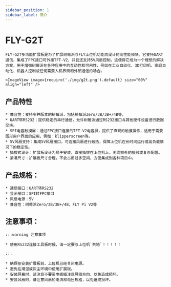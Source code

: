 ---
sidebar_position: 1
sidebar_label: 简介
---


# FLY-G2T

    FLY-G2T多功能扩展板是为了扩展树莓派与FLY上位机功能而设计的高性能模块。它支持UART通信，集成了FPC接口可外接TFT-V2，并且还支持5V风扇控制。这使得它成为一个理想的解决方案，用于增强树莓派在各种应用中的互动性和可用性，例如在工业自动化、3D打印机、家庭自动化、机器人控制或任何需要人机界面和外部通信的场合。

    <ImageView image={require('./img/g2t.png').default} size="60%" align="left" />

## 产品特性

    * 兼容性：支持多种版本的树莓派，包括树莓派Zero/3B/3B+/4B等。
    * UART转RS232：提供稳定的串行通信，允许树莓派通过RS232接口与其他硬件设备进行数据交换。
    * SPI电容触摸屏：通过FPC接口连接的TFT-V2电容屏，提供了直观的触摸操作，适用于需要图形用户界面的应用，例如：klipperscreen等。
    * 5V风扇支持：集成5V风扇接口，可连接风扇进行散热，保障上位机在长时间运行或高负载情况下的稳定性。
    * 插拔式设计：扩展板设计为易于安装，直接插拔在上位机上，无需额外的接线或复杂配置。
    * 紧凑尺寸：扩展板尺寸合理，不会占用过多空间，方便集成到各种项目中。

## 产品规格：

    * 通信接口：UART转RS232
    * 显示接口：SPI转FPC接口
    * 风扇电源：5V
    * 兼容性：树莓派Zero/3B/3B+/4B，FLY Pi V2等

## 注意事项：

    :::warning 注意事项

    * 使用RS232连接工具板时候，请一定要与上位机`共地`！！！！！

    :::

    * 确保在安装扩展板前，上位机已经关闭电源。
    * 避免在潮湿或灰尘环境中使用扩展板。
    * 安装屏幕时，请注意不要带电拔插注意屏线方向，以免造成损坏。
    * 安装风扇时，请注意风扇的电流和电压规格，以免造成损坏。
